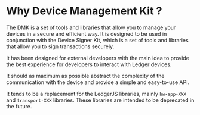 # Why Device Management Kit ?

The DMK is a set of tools and libraries that allow you to manage your devices in a secure and efficient way. It is designed to be used in conjunction with the Device Signer Kit, which is a set of tools and libraries that allow you to sign transactions securely.

It has been designed for external developers with the main idea to provide the best experience for developers to interact with Ledger devices.

It should as maximum as possible abstract the complexity of the communication with the device and provide a simple and easy-to-use API.

It tends to be a replacement for the LedgerJS libraries, mainly `hw-app-XXX` and `transport-XXX` libraries. These libraries are intended to be deprecated in the future.
